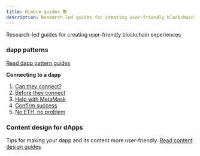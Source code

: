 ```yaml
---
title: Rimble guides 📚
description: Research-led guides for creating user-friendly blockchain experiences
---
```


Research-led guides for creating user-friendly blockchain experiences

### dapp patterns

[Read dapp pattern guides](/guides/ux/)

**Connecting to a dapp**

1. [Can they connect?](/guides/ux/connect-a-wallet-conditions)
2. [Before they connect](/guides/ux/connect-a-wallet-before)
3. [Help with MetaMask](/guides/ux/connect-a-wallet-metamask)
4. [Confirm success](/guides/ux/connect-a-wallet-success)
5. [No ETH, no problem](/guides/ux/connect-a-wallet-low-funds)

### Content design for dApps

Tips for making your dapp and its content more user-friendly.
[Read content design guides](/guides/content/)
